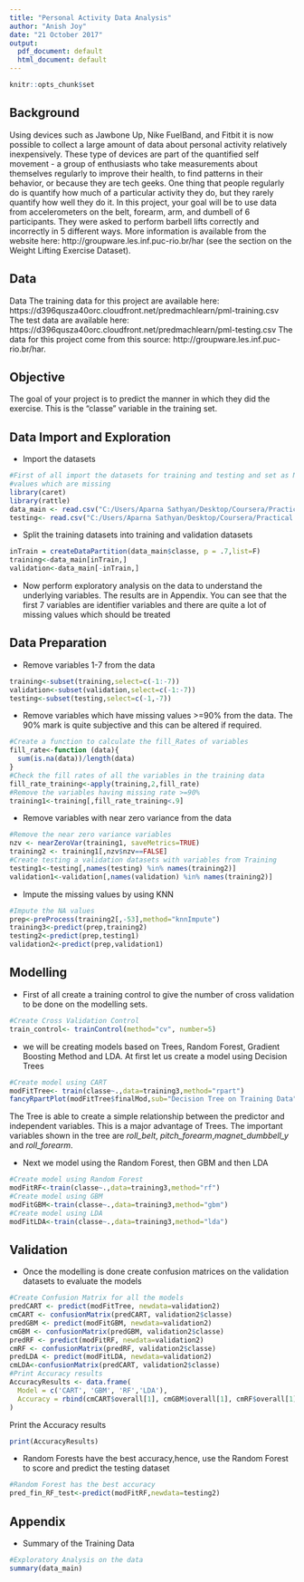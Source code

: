 ```yaml
---
title: "Personal Activity Data Analysis"
author: "Anish Joy"
date: "21 October 2017"
output:
  pdf_document: default
  html_document: default
---
```


```r
knitr::opts_chunk$set
```

## Background

Using devices such as Jawbone Up, Nike FuelBand, and Fitbit it is now possible to collect a large amount of data about personal activity relatively inexpensively. These type of devices are part of the quantified self movement - a group of enthusiasts who take measurements about themselves regularly to improve their health, to find patterns in their behavior, or because they are tech geeks. One thing that people regularly do is quantify how much of a particular activity they do, but they rarely quantify how well they do it. In this project, your goal will be to use data from accelerometers on the belt, forearm, arm, and dumbell of 6 participants. They were asked to perform barbell lifts correctly and incorrectly in 5 different ways. More information is available from the website here: http://groupware.les.inf.puc-rio.br/har (see the section on the Weight Lifting Exercise Dataset).

## Data

Data The training data for this project are available here: https://d396qusza40orc.cloudfront.net/predmachlearn/pml-training.csv The test data are available here: https://d396qusza40orc.cloudfront.net/predmachlearn/pml-testing.csv The data for this project come from this source: http://groupware.les.inf.puc-rio.br/har. 

## Objective

The goal of your project is to predict the manner in which they did the exercise. This is the "classe" variable in the training set. 

## Data Import and Exploration

* Import the datasets

```r
#First of all import the datasets for training and testing and set as NA those 
#values which are missing
library(caret)
library(rattle)
data_main <- read.csv("C:/Users/Aparna Sathyan/Desktop/Coursera/Practical Machine Learning/Practical Machine Learning Project/pml-training.csv",na.strings=c("NA","#DIV/0!",""))
testing<- read.csv("C:/Users/Aparna Sathyan/Desktop/Coursera/Practical Machine Learning/Practical Machine Learning Project/pml-testing.csv",na.strings=c("NA","#DIV/0!",""))
```

* Split the training datasets into training and validation datasets

```r
inTrain = createDataPartition(data_main$classe, p = .7,list=F)
training<-data_main[inTrain,]
validation<-data_main[-inTrain,]
```

* Now perform exploratory analysis on the data to understand the underlying variables. The results are in Appendix. You can see that the first 7 variables are identifier variables and there are quite a lot of missing values which should be treated

## Data Preparation

* Remove variables 1-7 from the data

```r
training<-subset(training,select=c(-1:-7))
validation<-subset(validation,select=c(-1:-7))
testing<-subset(testing,select=c(-1,-7))
```

* Remove variables which have missing values >=90% from the data. The 90% mark is quite subjective and this can be altered if required.

```r
#Create a function to calculate the fill_Rates of variables
fill_rate<-function (data){
  sum(is.na(data))/length(data)
}
#Check the fill rates of all the variables in the training data
fill_rate_training<-apply(training,2,fill_rate)
#Remove the variables having missing rate >=90%
training1<-training[,fill_rate_training<.9]
```

* Remove variables with near zero variance from the data

```r
#Remove the near zero variance variables
nzv <- nearZeroVar(training1, saveMetrics=TRUE)
training2 <- training1[,nzv$nzv==FALSE]
#Create testing a validation datasets with variables from Training
testing1<-testing[,names(testing) %in% names(training2)]
validation1<-validation[,names(validation) %in% names(training2)]
```

* Impute the missing values by using KNN 

```r
#Impute the NA values
prep<-preProcess(training2[,-53],method="knnImpute")
training3<-predict(prep,training2)
testing2<-predict(prep,testing1)
validation2<-predict(prep,validation1)
```

## Modelling 

* First of all create a training control to give the number of cross validation to be done on the modelling sets.

```r
#Create Cross Validation Control
train_control<- trainControl(method="cv", number=5)
```

* we will be creating models based on Trees, Random Forest, Gradient Boosting Method and LDA. At first let us create a model using Decision Trees

```r
#Create model using CART
modFitTree<- train(classe~.,data=training3,method="rpart")
fancyRpartPlot(modFitTree$finalMod,sub="Decision Tree on Training Data")
```

The Tree is able to create a simple relationship between the predictor and independent variables. This is a major advantage of Trees. The important variables shown in the tree are *roll_belt*, *pitch_forearm*,*magnet_dumbbell_y* and *roll_forearm*.

* Next we model using the Random Forest, then GBM and then LDA

```r
#Create model using Random Forest
modFitRF<-train(classe~.,data=training3,method="rf")
#Create model using GBM
modFitGBM<-train(classe~.,data=training3,method="gbm")
#Create model using LDA
modFitLDA<-train(classe~.,data=training3,method="lda")
```

## Validation

* Once the modelling is done create confusion matrices on the validation datasets to evaluate the models

```r
#Create Confusion Matrix for all the models
predCART <- predict(modFitTree, newdata=validation2)
cmCART <- confusionMatrix(predCART, validation2$classe)
predGBM <- predict(modFitGBM, newdata=validation2)
cmGBM <- confusionMatrix(predGBM, validation2$classe)
predRF <- predict(modFitRF, newdata=validation2)
cmRF <- confusionMatrix(predRF, validation2$classe)
predLDA <- predict(modFitLDA, newdata=validation2)
cmLDA<-confusionMatrix(predCART, validation2$classe)
#Print Accuracy results
AccuracyResults <- data.frame(
  Model = c('CART', 'GBM', 'RF','LDA'),
  Accuracy = rbind(cmCART$overall[1], cmGBM$overall[1], cmRF$overall[1],cmLDA$overall[1])
)
```

Print the Accuracy results

```r
print(AccuracyResults)
```

* Random Forests have the best accuracy,hence, use the Random Forest to score and predict the testing dataset

```r
#Random Forest has the best accuracy
pred_fin_RF_test<-predict(modFitRF,newdata=testing2)
```

\pagebreak

## Appendix

* Summary of the Training Data

```r
#Exploratory Analysis on the data
summary(data_main)
```
